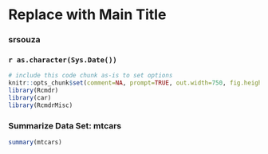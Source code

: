 <!-- R Commander Markdown Template -->

Replace with Main Title
=======================

### srsouza

### `r as.character(Sys.Date())`

```r
# include this code chunk as-is to set options
knitr::opts_chunk$set(comment=NA, prompt=TRUE, out.width=750, fig.height=8, fig.width=8)
library(Rcmdr)
library(car)
library(RcmdrMisc)
```


### Summarize Data Set: mtcars
```r
summary(mtcars)
```




